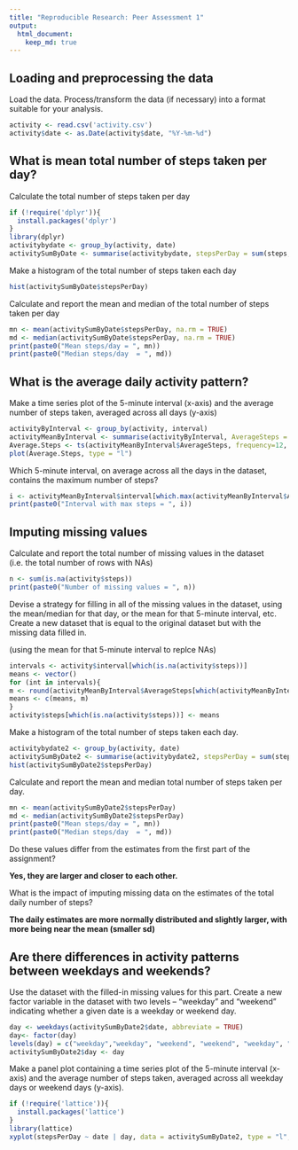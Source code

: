 ```yaml
---
title: "Reproducible Research: Peer Assessment 1"
output: 
  html_document:
    keep_md: true
---
```



## Loading and preprocessing the data

Load the data.
Process/transform the data (if necessary) into a format suitable for your analysis.

```r
activity <- read.csv('activity.csv')
activity$date <- as.Date(activity$date, "%Y-%m-%d")
```


## What is mean total number of steps taken per day?

Calculate the total number of steps taken per day

```r
if (!require('dplyr')){ 
  install.packages('dplyr') 
}
library(dplyr)
activitybydate <- group_by(activity, date)
activitySumByDate <- summarise(activitybydate, stepsPerDay = sum(steps, na.rm = TRUE))
```

Make a histogram of the total number of steps taken each day

```r
hist(activitySumByDate$stepsPerDay)
```

Calculate and report the mean and median of the total number of steps taken per day

```r
mn <- mean(activitySumByDate$stepsPerDay, na.rm = TRUE)
md <- median(activitySumByDate$stepsPerDay, na.rm = TRUE)
print(paste0("Mean steps/day = ", mn))
print(paste0("Median steps/day  = ", md))
```


## What is the average daily activity pattern?

Make a time series plot of the 5-minute interval (x-axis) and the average number of steps taken, averaged across all days (y-axis)

```r
activityByInterval <- group_by(activity, interval)
activityMeanByInterval <- summarise(activityByInterval, AverageSteps = mean(steps, na.rm = TRUE))
Average.Steps <- ts(activityMeanByInterval$AverageSteps, frequency=12, start = c(0,1))
plot(Average.Steps, type = "l")
```

Which 5-minute interval, on average across all the days in the dataset, contains the maximum number of steps?

```r
i <- activityMeanByInterval$interval[which.max(activityMeanByInterval$AverageSteps)]
print(paste0("Interval with max steps = ", i))
```


## Imputing missing values

Calculate and report the total number of missing values in the dataset (i.e. the total number of rows with NAs)

```r
n <- sum(is.na(activity$steps))
print(paste0("Number of missing values = ", n))
```

Devise a strategy for filling in all of the missing values in the dataset, using the mean/median for that day, or the mean for that 5-minute interval, etc.
Create a new dataset that is equal to the original dataset but with the missing data filled in.

(using the mean for that 5-minute interval to replce NAs)

```r
intervals <- activity$interval[which(is.na(activity$steps))]
means <- vector()
for (int in intervals){
m <- round(activityMeanByInterval$AverageSteps[which(activityMeanByInterval$interval == int)])
means <- c(means, m)
}
activity$steps[which(is.na(activity$steps))] <- means
```

Make a histogram of the total number of steps taken each day.

```r
activitybydate2 <- group_by(activity, date)
activitySumByDate2 <- summarise(activitybydate2, stepsPerDay = sum(steps))
hist(activitySumByDate2$stepsPerDay)
```

Calculate and report the mean and median total number of steps taken per day.

```r
mn <- mean(activitySumByDate2$stepsPerDay)
md <- median(activitySumByDate2$stepsPerDay)
print(paste0("Mean steps/day = ", mn))
print(paste0("Median steps/day  = ", md))
```

Do these values differ from the estimates from the first part of the assignment?

**Yes, they are larger and closer to each other.**

What is the impact of imputing missing data on the estimates of the total daily number of steps?

**The daily estimates are more normally distributed and slightly larger, with more being near the mean (smaller sd)**


## Are there differences in activity patterns between weekdays and weekends?

Use the dataset with the filled-in missing values for this part. Create a new factor variable in the dataset with two levels – “weekday” and “weekend” indicating whether a given date is a weekday or weekend day.

```r
day <- weekdays(activitySumByDate2$date, abbreviate = TRUE)
day<- factor(day)
levels(day) = c("weekday","weekday", "weekend", "weekend", "weekday", "weekday", "weekday")
activitySumByDate2$day <- day
```

Make a panel plot containing a time series plot of the 5-minute interval (x-axis) and the average number of steps taken, averaged across all weekday days or weekend days (y-axis). 

```r
if (!require('lattice')){ 
  install.packages('lattice')
}
library(lattice)
xyplot(stepsPerDay ~ date | day, data = activitySumByDate2, type = "l", layout = c(1, 2))
```






